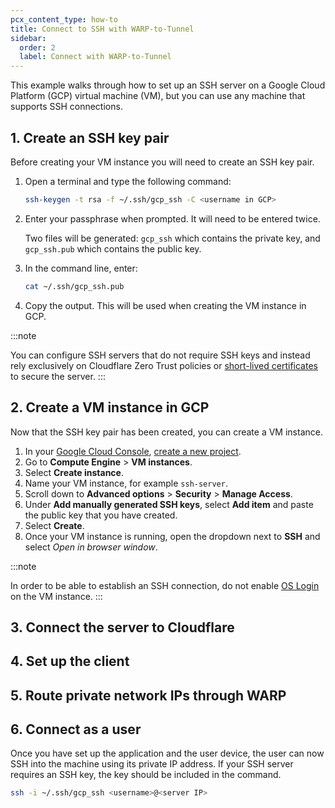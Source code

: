 ```yaml
---
pcx_content_type: how-to
title: Connect to SSH with WARP-to-Tunnel
sidebar:
  order: 2
  label: Connect with WARP-to-Tunnel
---
```




<Render file="tunnel/warp-to-tunnel-intro" />

This example walks through how to set up an SSH server on a Google Cloud Platform (GCP) virtual machine (VM), but you can use any machine that supports SSH connections.

## 1. Create an SSH key pair

Before creating your VM instance you will need to create an SSH key pair.

1. Open a terminal and type the following command:

   ```sh
   ssh-keygen -t rsa -f ~/.ssh/gcp_ssh -C <username in GCP>
   ```

2. Enter your passphrase when prompted. It will need to be entered twice.

   Two files will be generated: `gcp_ssh` which contains the private key, and `gcp_ssh.pub` which contains the public key.

3. In the command line, enter:

   ```sh
   cat ~/.ssh/gcp_ssh.pub
   ```

4. Copy the output. This will be used when creating the VM instance in GCP.

:::note

You can configure SSH servers that do not require SSH keys and instead rely exclusively on Cloudflare Zero Trust policies or [short-lived certificates](/cloudflare-one/connections/connect-networks/use-cases/ssh/ssh-infrastructure-access/) to secure the server.
:::

## 2. Create a VM instance in GCP

Now that the SSH key pair has been created, you can create a VM instance.

1. In your [Google Cloud Console](https://console.cloud.google.com/), [create a new project](https://developers.google.com/workspace/guides/create-project).
2. Go to **Compute Engine** > **VM instances**.
3. Select **Create instance**.
4. Name your VM instance, for example `ssh-server`.
5. Scroll down to **Advanced options** > **Security** > **Manage Access**.
6. Under **Add manually generated SSH keys**, select **Add item** and paste the public key that you have created.
7. Select **Create**.
8. Once your VM instance is running, open the dropdown next to **SSH** and select _Open in browser window_.

:::note

In order to be able to establish an SSH connection, do not enable [OS Login](https://cloud.google.com/compute/docs/oslogin) on the VM instance.
:::

## 3. Connect the server to Cloudflare

<Render file="tunnel/warp-to-tunnel-server" />

## 4. Set up the client

<Render file="tunnel/warp-to-tunnel-client" />

## 5. Route private network IPs through WARP

<Render file="tunnel/warp-to-tunnel-route-ips" />

## 6. Connect as a user

Once you have set up the application and the user device, the user can now SSH into the machine using its private IP address. If your SSH server requires an SSH key, the key should be included in the command.

```sh
ssh -i ~/.ssh/gcp_ssh <username>@<server IP>
```
